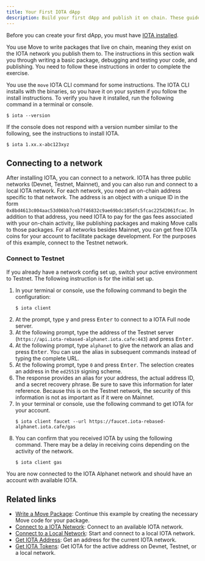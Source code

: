 ```yaml
---
title: Your First IOTA dApp
description: Build your first dApp and publish it on chain. These guides demonstrate the basics you need to know to start your development journey on IOTA.
---
```



Before you can create your first dApp, you must have [IOTA installed](../iota-install.mdx).

You use Move to write packages that live on chain, meaning they exist on the IOTA network you publish them to. The instructions in this section walk you through writing a basic package, debugging and testing your code, and publishing. You need to follow these instructions in order to complete the exercise.

You use the `move` IOTA CLI command for some instructions. The IOTA CLI installs with the binaries, so you have it on your system if you follow the install instructions. To verify you have it installed, run the following command in a terminal or console.

```shell
$ iota --version
```

If the console does not respond with a version number similar to the following, see the instructions to install IOTA.

```shell
$ iota 1.xx.x-abc123xyz
```

<AlphaNet />

## Connecting to a network

After installing IOTA, you can connect to a network. IOTA has three public networks (Devnet, Testnet, Mainnet), and you can also run and connect to a local IOTA network. For each network, you need an on-chain address specific to that network. The address is an object with a unique ID in the form `0x8bd4613c004aac53d06bb7ceb7f46832c9ae69bdc105dfc5fcac225d2061fcac`. In addition to that address, you need IOTA to pay for the gas fees associated with your on-chain activity, like publishing packages and making Move calls to those packages. For all networks besides Mainnet, you can get free IOTA coins for your account to facilitate package development. For the purposes of this example, connect to the Testnet network.

### Connect to Testnet

If you already have a network config set up, switch your active environment to Testnet. The following instruction is for the initial set up. 

1. In your terminal or console, use the following command to begin the configuration:
    ```shell
    $ iota client
    ```
1. At the prompt, type <kbd>y</kbd> and press <kbd>Enter</kbd> to connect to a IOTA Full node server.
1. At the following prompt, type the address of the Testnet server (`https://api.iota-rebased-alphanet.iota.cafe:443`) and press <kbd>Enter</kbd>.
1. At the following prompt, type `alphanet` to give the network an alias and press <kbd>Enter</kbd>. You can use the alias in subsequent commands instead of typing the complete URL.
1. At the following prompt, type `0` and press <kbd>Enter</kbd>. The selection creates an address in the `ed25519` signing scheme.
1. The response provides an alias for your address, the actual address ID, and a secret recovery phrase. Be sure to save this information for later reference. Because this is on the Testnet network, the security of this information is not as important as if it were on Mainnet.
1. In your terminal or console, use the following command to get IOTA for your account.
    ```shell
    $ iota client faucet --url https://faucet.iota-rebased-alphanet.iota.cafe/gas
    ```
1. You can confirm that you received IOTA by using the following command. There may be a delay in receiving coins depending on the activity of the network.
    ```shell
    $ iota client gas
    ```
You are now connected to the IOTA Alphanet network and should have an account with available IOTA.  


## Related links

- [Write a Move Package](write-package.mdx): Continue this example by creating the necessary Move code for your package.
- [Connect to a IOTA Network](../connect.mdx): Connect to an available IOTA network.
- [Connect to a Local Network](../local-network.mdx): Start and connect to a local IOTA network.
- [Get IOTA Address](../get-address.mdx): Get an address for the current IOTA network.
- [Get IOTA Tokens](../get-coins.mdx): Get IOTA for the active address on Devnet, Testnet, or a local network.